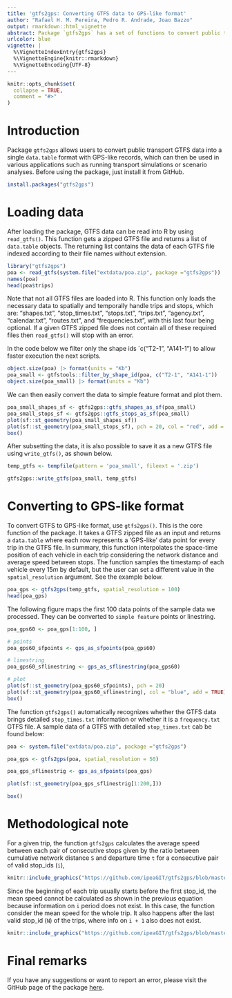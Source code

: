---
title: 'gtfs2gps: Converting GTFS data to GPS-like format'
author: "Rafael H. M. Pereira, Pedro R. Andrade, Joao Bazzo"
output: rmarkdown::html_vignette
abstract: Package `gtfs2gps` has a set of functions to convert public transport GTFS data to GPS-like format using `data.table`. It also has some functions to convert both representations to simple feature format.
urlcolor: blue
vignette: |
  %\VignetteIndexEntry{gtfs2gps}
  %\VignetteEngine{knitr::rmarkdown}
  %\VignetteEncoding{UTF-8}
---
```{r, include = FALSE}
knitr::opts_chunk$set(
  collapse = TRUE,
  comment = "#>"
)
```
# Introduction 

Package `gtfs2gps` allows users to convert public transport GTFS data into a single `data.table` format with GPS-like records, which can then be used in various applications such as running transport simulations or scenario analyses. Before using the package, just install it from GitHub.

```{r, eval = FALSE}
install.packages("gtfs2gps")
```

# Loading data

After loading the package, GTFS data can be read into R by using `read_gtfs()`.
This function gets a zipped GTFS file and returns a list of `data.table` objects. The returning list contains the data of each GTFS file indexed according to their file names without extension.

```{r}
library("gtfs2gps")
poa <- read_gtfs(system.file("extdata/poa.zip", package ="gtfs2gps"))
names(poa)
head(poa$trips)
```

Note that not all GTFS files are loaded into R. This function only loads the necessary data to spatially and temporally handle trips and stops, which are:
"shapes.txt", "stop_times.txt", "stops.txt", "trips.txt",
"agency.txt", "calendar.txt", "routes.txt", and "frequencies.txt", with
this last four being optional.
If a given GTFS zipped file does not contain all of these required files then `read_gtfs()` will stop with an error.

In the code below we filter only the shape ids `c("T2-1", "A141-1") to allow faster execution the next scripts.

```{r}
object.size(poa) |> format(units = "Kb")
poa_small <- gtfstools::filter_by_shape_id(poa, c("T2-1", "A141-1"))
object.size(poa_small) |> format(units = "Kb")
```

We can then easily convert the data to simple feature format and plot them.

```{r poa_small_shapes_sf, message = FALSE}
poa_small_shapes_sf <- gtfs2gps::gtfs_shapes_as_sf(poa_small)
poa_small_stops_sf <- gtfs2gps::gtfs_stops_as_sf(poa_small)
plot(sf::st_geometry(poa_small_shapes_sf))
plot(sf::st_geometry(poa_small_stops_sf), pch = 20, col = "red", add = TRUE)
box()
```

After subsetting the data, it is also possible to save it as a new GTFS file using `write_gtfs()`, as shown below.

```{r, message = FALSE}
temp_gtfs <- tempfile(pattern = 'poa_small', fileext = '.zip')

gtfs2gps::write_gtfs(poa_small, temp_gtfs)
```

# Converting to GPS-like format

To convert GTFS to GPS-like format, use `gtfs2gps()`. This is the core function of the package. It takes a GTFS zipped file as an input and returns a `data.table` where each row represents a 'GPS-like' data point for every trip in the GTFS file. In summary, this function interpolates the space-time position of each vehicle in each trip considering the network distance and average speed between stops. The function samples the timestamp of each vehicle every $15m$ by default, but the user can set a different value in the `spatial_resolution` argument. See the example below.

```{r, message = FALSE}
poa_gps <- gtfs2gps(temp_gtfs, spatial_resolution = 100)
head(poa_gps)
```
 The following figure maps the first 100 data points of the sample data we processed. They can be converted to `simple feature` points or linestring.

```{r, message = FALSE}
poa_gps60 <- poa_gps[1:100, ]

# points
poa_gps60_sfpoints <- gps_as_sfpoints(poa_gps60)

# linestring
poa_gps60_sflinestring <- gps_as_sflinestring(poa_gps60)

# plot
plot(sf::st_geometry(poa_gps60_sfpoints), pch = 20)
plot(sf::st_geometry(poa_gps60_sflinestring), col = "blue", add = TRUE)
box()
```

The function `gtfs2gps()` automatically recognizes whether the GTFS data brings detailed `stop_times.txt` information or whether it is a `frequency.txt` GTFS file. A sample data of a GTFS with detailed  `stop_times.txt` cab be found below:

```{r, message = FALSE}
poa <- system.file("extdata/poa.zip", package ="gtfs2gps")

poa_gps <- gtfs2gps(poa, spatial_resolution = 50)

poa_gps_sflinestrig <- gps_as_sfpoints(poa_gps)

plot(sf::st_geometry(poa_gps_sflinestrig[1:200,]))

box()
```

# Methodological note

For a given trip, the function `gtfs2gps` calculates the average speed between each pair of consecutive stops given by the ratio between cumulative network distance `S` and departure time `t` for a consecutive pair of valid stop_ids (`i`), 

```{r equation, echo = FALSE, message = FALSE}
knitr::include_graphics("https://github.com/ipeaGIT/gtfs2gps/blob/master/man/figures/equation1.png?raw=true")
```

Since the beginning of each trip usually starts before the first stop_id, the mean speed cannot be calculated as shown in the previous equation because information on `i` period does not exist. In this case, the function consider the mean speed for the whole trip. It also happens after the last valid stop_id (`N`) of the trips, where info on `i + 1` also does not exist. 

```{r speed, echo = FALSE, message = FALSE}
knitr::include_graphics("https://github.com/ipeaGIT/gtfs2gps/blob/master/man/figures/speed.PNG?raw=true")
```

# Final remarks

If you have any suggestions or want to report an error, please visit the GitHub page of the package [here](https://github.com/ipeaGIT/gtfs2gps).